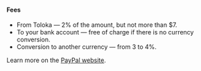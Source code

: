 <Cut title="From 2 to 6%">

#### Fees

- From Toloka — 2% of the amount, but not more than $7.
- To your bank account — free of charge if there is no currency conversion.
- Conversion to another currency — from 3 to 4%.

Learn more on the [PayPal website](https://www.paypal.com/uk/smarthelp/article/what-are-the-fees-for-paypal-here-faq3430).

</Cut>